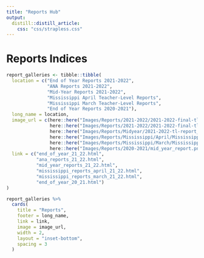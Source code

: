 ```yaml
---
title: "Reports Hub"
output: 
  distill::distill_article:
    css: "css/strapless.css"
---
```


# Reports Indices

```r
report_galleries <- tibble::tibble(
  location = c("End of Year Reports 2021-2022",
               "ANA Reports 2021-2022",
               "Mid-Year Reports 2021-2022",
               "Mississippi April Teacher-Level Reports",
               "Mississippi March Teacher-Level Reports",
               "End of Year Reports 2020-2021"),
  long_name = location,
  image_url = c(here::here("Images/Reports/2021-2022/2021-2022-final-tl-report.png"),
                here::here("Images/Reports/2021-2022/2021-2022-final-tl-report.png"),
                here::here("Images/Reports/Midyear/2021-2022-tl-report_All Partners.png"),
                here::here("Images/Reports/Mississippi/April/Mississippi_reports_april.png"),
                here::here("Images/Reports/Mississippi/March/Mississippi_reports_march.png"),
                here::here("Images/Reports/2020-2021/mid_year_report.png")),
  link = c("end_of_year_21_22.html",
           "ana_reports_21_22.html",
           "mid_year_reports_21_22.html",
           "mississippi_reports_april_21_22.html",
           "mississippi_reports_march_21_22.html",
           "end_of_year_20_21.html")
)

report_galleries %>%
  cards(
    title = "Reports",
    footer = long_name,
    link = link,
    image = image_url,
    width = 2,
    layout = "inset-bottom",
    spacing = 3
  )
```

